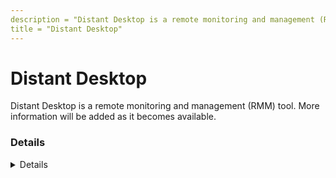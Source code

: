 ```yaml
---
description = "Distant Desktop is a remote monitoring and management (RMM) tool. More information will be added as it becomes available."
title = "Distant Desktop"
---
```




# Distant Desktop

Distant Desktop is a remote monitoring and management (RMM) tool. More information will be added as it becomes available.

### Details
<Details author={""}
         category={""}
         created={""}
         website={""}
         lastModified={"2/8/2024"}
         privileges={""}
         free={ "" }
         verification={""}
/>

#### Installation Paths
<Card code={ ["ddsystem.exe", "dd.exe", "distant-desktop.exe"] }/>





### Forensic Artifacts




#### Network Artifacts
<EuiSpacer size="xl"/>
<NetworkArtifactsTable data={ [{"Description": "Known remote domains", "Domains": ["*.distantdesktop.com", "*signalserver.xyz"], "Ports": []}] }/>




### Detections
- Detects potential network activity of Distant Desktop RMM tool
  - [Sigma Rule](https://github.com/magicsword-io/LOLRMM/blob/main/detections/sigma/distant_desktop_network_sigma.yml)
- Detects potential processes activity of Distant Desktop RMM tool
  - [Sigma Rule](https://github.com/magicsword-io/LOLRMM/blob/main/detections/sigma/distant_desktop_processes_sigma.yml)

### References
- [https://www.distantdesktop.com/manual/first-start.htm](https://www.distantdesktop.com/manual/first-start.htm)

